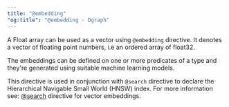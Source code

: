 ```yaml
---
title: "@embedding"
"og:title": "@embedding - Dgraph"
---
```



<DgraphWIP />

A Float array can be used as a vector using `@embedding` directive. It denotes a
vector of floating point numbers, i.e an ordered array of float32.

The embeddings can be defined on one or more predicates of a type and they're
generated using suitable machine learning models.

This directive is used in conjunction with `@search` directive to declare the
Hierarchical Navigable Small World (HNSW) index. For more information see:
[@search](/dgraph/graphql/schema/directives/search#vector-embedding) directive
for vector embeddings.
